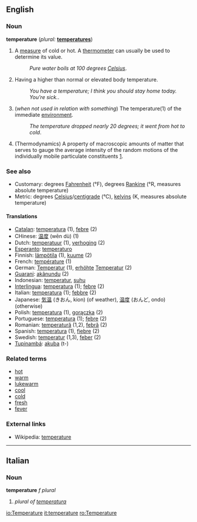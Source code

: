 ==English==

===Noun===
'''temperature'''  (''plural:'' '''[[temperatures]]''')
# A [[measure]] of cold or hot.  A [[thermometer]] can usually be used to determine its value.
#:''Pure water boils at 100 degrees [[Celsius]]''.
# Having a higher than normal or elevated body temperature.
#:''You have a temperature; I think you should stay home today. You're sick.''.
# (''when not used in relation with something'') The temperature(1) of the immediate [[environment]].
#:''The temperature dropped nearly 20 degrees; it went from hot to cold''.
# (Thermodynamics) A property of macroscopic amounts of matter that serves to gauge the average intensity of the random motions of the individually mobile particulate constituents [http://arxiv.org/pdf/physics/0004055].

===See also===
*Customary: degrees [[Fahrenheit]] (°F), degrees [[Rankine]] (°R, measures absolute temperature)
*Metric: degrees [[Celsius]]/[[centigrade]] (°C), [[kelvin]]s (K, measures absolute temperature)

====Translations====
*[[Catalan]]: [[temperatura]] {{f}} (1), [[febre]] {{f}} (2)
*CHinese: [[温度]] (wēn dù) (1)
*Dutch: [[temperatuur]] {{m}} (1), [[verhoging]] {{f}} (2)
*[[Esperanto]]: [[temperaturo]]
*Finnish: [[lämpötila]] (1), [[kuume]] (2)
*French: [[température]] (1)
*German: [[Temperatur]] {{f}} (1), [[erhöht]]e [[Temperatur]] {{f}} (2)
*[[Guarani]]: [[akãnundu]] (2)
*Indonesian: [[temperatur]], [[suhu]]
*[[Interlingua]]: [[temperatura]] (1); [[febre]] (2)
*Italian: [[temperatura]] {{f}} (1); [[febbre]] {{f}} (2)
*Japanese: [[気温]] (きおん, kion) (of weather), [[温度]] (おんど, ondo) (otherwise)
*Polish: [[temperatura]] {{f}} (1), [[gorączka]] {{f}} (2)
*Portuguese: [[temperatura]] {{f}} (1); [[febre]] {{f}} (2)
*Romanian: [[temperatură]] {{f}} (1,2), [[febră]] {{f}} (2)
*Spanish: [[temperatura]] {{f}} (1), [[fiebre]] {{f}} (2)
*Swedish: [[temperatur]] (1,3), [[feber]] (2)
*[[Tupinambá]]: [[akuba]] (t-)

===Related terms===
*[[hot]]
*[[warm]]
*[[lukewarm]]
*[[cool]]
*[[cold]]
*[[fresh]]
*[[fever]]

===External links===
*Wikipedia: [[w:temperature|temperature]]

----

==Italian==
===Noun===
'''temperature''' ''f plural''

# ''plural of [[temperatura]]''

[[io:Temperature]]
[[it:temperature]]
[[ro:Temperature]]